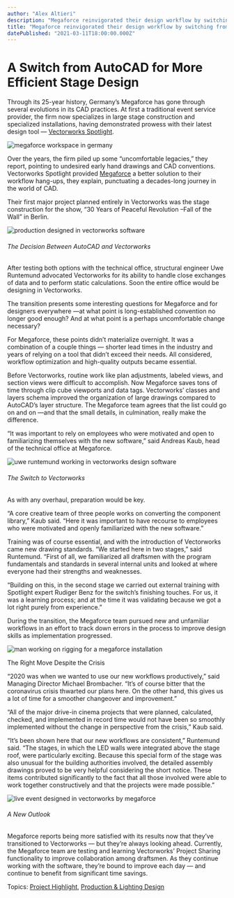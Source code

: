 ```yaml
---
author: "Alex Altieri"
description: "Megaforce reinvigorated their design workflow by switching from AutoCAD to Vectorworks."
title: "Megaforce reinvigorated their design workflow by switching from AutoCAD to Vectorworks." 
datePublished: "2021-03-11T18:00:00.000Z"
---
```

# A Switch from AutoCAD for More Efficient Stage Design

Through its 25-year history, Germany’s Megaforce has gone through several evolutions in its CAD practices. At first a traditional event service provider, the firm now specializes in large stage construction and specialized installations, having demonstrated prowess with their latest design tool — [Vectorworks Spotlight](http://vectorworks.net/spotlight?utm%5Fcampaign=blog&utm%5Fmedium=planetvectorworks&utm%5Fsource=link&utm%5Fcontent=031121entmegaforce).

![megaforce workspace in germany](https://blog.vectorworks.net/hs-fs/hubfs/Blog%20Images/210311_Megaforce%20(from%20CW)/Megaforce_1.png?width=977&name=Megaforce_1.png)

Over the years, the firm piled up some “uncomfortable legacies,” they report, pointing to undesired early hand drawings and CAD conventions. Vectorworks Spotlight provided [Megaforce](https://www.megaforce.de/) a better solution to their workflow hang-ups, they explain, punctuating a decades-long journey in the world of CAD.

Their first major project planned entirely in Vectorworks was the stage construction for the show, “30 Years of Peaceful Revolution –Fall of the Wall” in Berlin.

![production designed in vectorworks software](https://blog.vectorworks.net/hs-fs/hubfs/Blog%20Images/210311_Megaforce%20(from%20CW)/Megaforce_2.png?width=977&name=Megaforce_2.png)

###### The Decision Between AutoCAD and Vectorworks

After testing both options with the technical office, structural engineer Uwe Runtemund advocated Vectorworks for its ability to handle close exchanges of data and to perform static calculations. Soon the entire office would be designing in Vectorworks.

The transition presents some interesting questions for Megaforce and for designers everywhere —at what point is long-established convention no longer good enough? And at what point is a perhaps uncomfortable change necessary?

For Megaforce, these points didn’t materialize overnight. It was a combination of a couple things — shorter lead times in the industry and years of relying on a tool that didn’t exceed their needs. All considered, workflow optimization and high-quality outputs became essential.

Before Vectorworks, routine work like plan adjustments, labeled views, and section views were difficult to accomplish. Now Megaforce saves tons of time through clip cube viewports and data tags. Vectorworks’ classes and layers schema improved the organization of large drawings compared to AutoCAD’s layer structure. The Megaforce team agrees that the list could go on and on —and that the small details, in culmination, really make the difference.

“It was important to rely on employees who were motivated and open to familiarizing themselves with the new software,” said Andreas Kaub, head of the technical office at Megaforce.

![uwe runtemund working in vectorworks design software](https://blog.vectorworks.net/hs-fs/hubfs/Blog%20Images/210311_Megaforce%20(from%20CW)/Megaforce_3.png?width=977&name=Megaforce_3.png)

###### The Switch to Vectorworks

As with any overhaul, preparation would be key.

“A core creative team of three people works on converting the component library,” Kaub said. “Here it was important to have recourse to employees who were motivated and openly familiarized with the new software.”

Training was of course essential, and with the introduction of Vectorworks came new drawing standards. “We started here in two stages,” said Runtemund. “First of all, we familiarized all draftsmen with the program fundamentals and standards in several internal units and looked at where everyone had their strengths and weaknesses.

“Building on this, in the second stage we carried out external training with Spotlight expert Rudiger Benz for the switch’s finishing touches. For us, it was a learning process; and at the time it was validating because we got a lot right purely from experience.”

During the transition, the Megaforce team pursued new and unfamiliar workflows in an effort to track down errors in the process to improve design skills as implementation progressed.

![man working on rigging for a megaforce installation](https://blog.vectorworks.net/hs-fs/hubfs/Blog%20Images/210311_Megaforce%20(from%20CW)/vectorworks-blog-post-megaforce-720x400.png?width=720&name=vectorworks-blog-post-megaforce-720x400.png)

The Right Move Despite the Crisis

“2020 was when we wanted to use our new workflows productively,” said Managing Director Michael Brombacher. “It’s of course bitter that the coronavirus crisis thwarted our plans here. On the other hand, this gives us a lot of time for a smoother changeover and improvement.”

“All of the major drive-in cinema projects that were planned, calculated, checked, and implemented in record time would not have been so smoothly implemented without the change in perspective from the crisis,” Kaub said.

“It’s been shown here that our new workflows are consistent,” Runtemund said. “The stages, in which the LED walls were integrated above the stage roof, were particularly exciting. Because this special form of the stage was also unusual for the building authorities involved, the detailed assembly drawings proved to be very helpful considering the short notice. These items contributed significantly to the fact that all those involved were able to work together constructively and that the projects were made possible.”

![live event designed in vectorworks by megaforce](https://blog.vectorworks.net/hs-fs/hubfs/Blog%20Images/210311_Megaforce%20(from%20CW)/Megaforce_5.png?width=977&name=Megaforce_5.png)

###### A New Outlook

Megaforce reports being more satisfied with its results now that they’ve transitioned to Vectorworks — but they’re always looking ahead. Currently, the Megaforce team are testing and learning Vectorworks’ Project Sharing functionality to improve collaboration among draftsmen. As they continue working with the software, they’re bound to improve each day — and continue to benefit from significant time savings. 

 Topics: [Project Highlight](https://blog.vectorworks.net/topic/project-highlight), [Production & Lighting Design](https://blog.vectorworks.net/topic/production-lighting-design) 

 